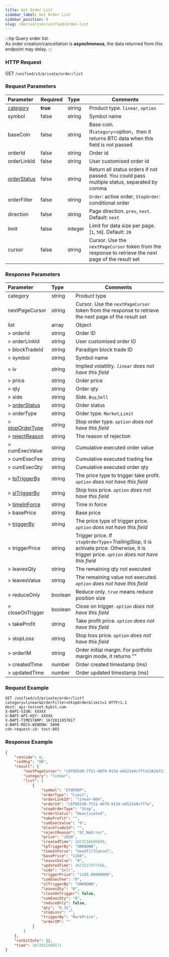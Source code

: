 ```yaml
---
title: Get Order List
sidebar_label: Get Order List
sidebar_position: 9
slug: /derivatives/unified/order-list
---
```


:::tip
Query order list.<br/>
As order creation/cancellation is **asynchronous**, the data returned from this endpoint may delay.
:::

### HTTP Request
GET `/unified/v3/private/order/list`

### Request Parameters
| Parameter | Required | Type | Comments|
|:----- |:-------|:-----|------ |
|[category](../enum#category) |**true** |string |Product type. `linear`, `option` |
|symbol |false |string |Symbol name|
|baseCoin |false |string |Base coin. If`category`=option，then it returns BTC data when this field is not passed|
|orderId |false |string |Order id |
|orderLinkId |false |string |User customised order id |
|[orderStatus](../enum#orderstatus) |false |string |Return all status orders if not passed. You could pass multiple status, separated by comma |
|orderFilter |false |string |`Order`: active order, `StopOrder`: conditional order|
|direction |false |string |Page direction. `prev`, `next`. Default: `next`|
|limit |false |integer |Limit for data size per page. [`1`, `50`]. Default: `20`|
|cursor |false |string |Cursor. Use the `nextPageCursor` token from the response to retrieve the next page of the result set|

### Response Parameters
| Parameter | Type | Comments|
|:-----|:-----|------ |
|category |string |Product type |
|nextPageCursor |string |Cursor. Use the `nextPageCursor` token from the response to retrieve the next page of the result set |
|list |array |Object |
|> orderId |string |Order ID |
|> orderLinkId |string |User customised order ID |
|> blockTradeId |string |Paradigm block trade ID |
|> symbol |string |Symbol name |
|> iv |string |Implied volatility. _`linear` does not have this field_|
|> price |string |Order price |
|> qty |string |Order qty |
|> side |string |Side. `Buy`,`Sell` |
|> [orderStatus](../enum#orderstatus) |string |Order status |
|> orderType |string |Order type. `Market`,`Limit` |
|> [stopOrderType](../enum#stopordertype) |string |Stop order type. _`option` does not have this field_|
|> [rejectReason](../enum#rejectreason) |string |The reason of rejection |
|> cumExecValue |string |Cumulative executed order value |
|> cumExecFee |string |Cumulative executed trading fee |
|> cumExecQty |string |Cumulative executed order qty |
|> [tpTriggerBy](../enum#triggerby) |string |The price type to trigger take profit. _`option` does not have this field_|
|> [slTriggerBy](../enum#triggerby) |string |Stop loss price. _`option` does not have this field_|
|> [timeInForce](../enum#timeinforce) |string |Time in force |
|> basePrice |string |Base price |
|> [triggerBy](../enum#triggerby) |string |The price type of trigger price. _`option` does not have this field_|
|> triggerPrice |string |Trigger price. If `stopOrderType`=_TrailingStop_, it is activate price. Otherwise, it is trigger price. _`option` does not have this field_|
|> leavesQty |string |The remaining qty not executed|
|> leavesValue |string |The remaining value not executed. _`option` does not have this field_|
|> reduceOnly |boolean |Reduce only. `true` means reduce position size |
|> closeOnTrigger |boolean |Close on trigger. _`option` does not have this field_|
|> takeProfit |string |Take profit price. _`option` does not have this field_|
|> stopLoss |string |Stop loss price. _`option` does not have this field_|
|> orderIM |string |Order initial margin. For portfolio margin mode, it returns ""|
|> createdTime |number |Order created timestamp (ms) |
|> updatedTime |number |Order updated timestamp (ms) |

### Request Example

```http
GET /unified/v3/private/order/list?category=linear&orderFilter=StopOrder&limit=1 HTTP/1.1
Host: api-testnet.bybit.com
X-BAPI-SIGN: XXXXX
X-BAPI-API-KEY: XXXXX
X-BAPI-TIMESTAMP: 1672811957817
X-BAPI-RECV-WINDOW: 5000
cdn-request-id: test-002
```

### Response Example

```json
{
    "retCode": 0,
    "retMsg": "OK",
    "result": {
        "nextPageCursor": "c6f055d9-7f21-4079-913d-e6523a9cfffa%3A1672216686849%2Cc6f055d9-7f21-4079-913d-e6523a9cfffa%3A1672216686849",
        "category": "linear",
        "list": [
            {
                "symbol": "ETHPERP",
                "orderType": "Limit",
                "orderLinkId": "linear-004",
                "orderId": "c6f055d9-7f21-4079-913d-e6523a9cfffa",
                "stopOrderType": "Stop",
                "orderStatus": "Deactivated",
                "takeProfit": "",
                "cumExecValue": "0",
                "blockTradeId": "",
                "rejectReason": "EC_NoError",
                "price": "1050",
                "createdTime": 1672216686849,
                "tpTriggerBy": "UNKNOWN",
                "timeInForce": "GoodTillCancel",
                "basePrice": "1188",
                "leavesValue": "0",
                "updatedTime": 1672217377166,
                "side": "Sell",
                "triggerPrice": "1145.00000000",
                "cumExecFee": "0",
                "slTriggerBy": "UNKNOWN",
                "leavesQty": "0",
                "closeOnTrigger": false,
                "cumExecQty": "0",
                "reduceOnly": false,
                "qty": "0.15",
                "stopLoss": "",
                "triggerBy": "MarkPrice",
                "orderIM": ""
            }
        ]
    },
    "retExtInfo": {},
    "time": 1672811958171
}
```
